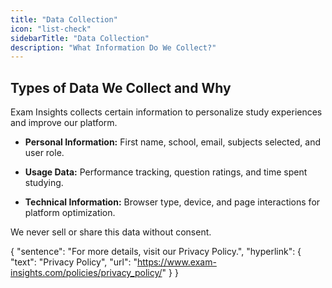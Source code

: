 ```yaml
---
title: "Data Collection"
icon: "list-check"
sidebarTitle: "Data Collection"
description: "What Information Do We Collect?"
---
```


## **Types of Data We Collect and Why**

Exam Insights collects certain information to personalize study experiences and improve our platform.

* **Personal Information:** First name, school, email, subjects selected, and user role.

* **Usage Data:** Performance tracking, question ratings, and time spent studying.

* **Technical Information:** Browser type, device, and page interactions for platform optimization.

We never sell or share this data without consent.

{
  "sentence": "For more details, visit our Privacy Policy.",
  "hyperlink": {
    "text": "Privacy Policy",
    "url": "https://www.exam-insights.com/policies/privacy_policy/"
  }
}